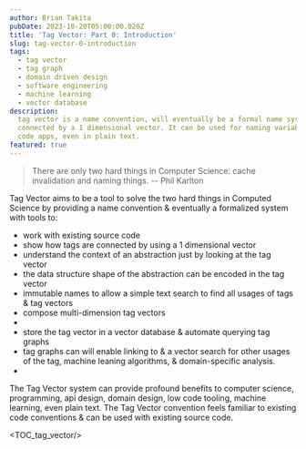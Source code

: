```yaml
---
author: Brian Takita
pubDate: 2023-10-20T05:00:00.020Z
title: 'Tag Vector: Part 0: Introduction'
slug: tag-vector-0-introduction
tags:
  - tag vector
  - tag graph
  - domain driven design
  - software engineering
  - machine learning
  - vector database
description:
  tag vector is a name convention, will eventually be a formal name system, where names are composed of tags
  connected by a 1 dimensional vector. It can be used for naming variables, functions, components, network apis, low
  code apps, even in plain text.
featured: true
---
```


<p>
	<Van dom={
		V_fragment({ ctx },
			`This series about Tag Vector will go over a technique that I have iterated on since 2016 in `,
			V_atb_ctx_core({ ctx }),
			` & in other (mostly client) projects.`)
	}/>
</p>

> There are only two hard things in Computer Science: cache invalidation and naming things.
> -- Phil Karlton

Tag Vector aims to be a tool to solve the two hard things in Computed Science by providing a name convention &
eventually a formalized system with tools to:
<ul>
	<li>work with existing source code</li>
	<li>show how tags are connected by using a 1 dimensional vector</li>
	<li>understand the context of an abstraction just by looking at the tag vector</li>
	<li>the data structure shape of the abstraction can be encoded in the tag vector</li>
	<li>immutable names to allow a simple text search to find all usages of tags & tag vectors</li>
	<li>compose multi-dimension tag vectors</li>
	<li>
		<Van dom={
			V_fragment({ ctx },
				`show the directional arrow of a tag vector in source code & text using font ligatures`,
				V_footnote({ ctx, id: 'font-ligatures' },
					`The underscore arrow font ligatures will be developed in new fonts forked from popular existing fonts`))
		}/>
	</li>
	<li>store the tag vector in a vector database & automate querying tag graphs</li>
	<li>tag graphs can will enable linking to & a vector search for other usages of the tag, machine leaning algorithms, &
		domain-specific analysis.</li>
	<li>
		<Van dom={
			V_fragment({ ctx },
				`write prose with an editor that understands the tag vector with tools that parse & act on the tag vector,
				rendering components & performing api calls`,
				V_footnote({ ctx, id: 'tag-vector-editor-prototype' },
					`A prototype of the document editor with Tag Vector is in the works`))
		}/>
	</li>
</ul>

The Tag Vector system can provide profound benefits to computer science, programming, api design, domain design,
low code tooling, machine learning, even plain text. The Tag Vector convention feels familiar to existing code
conventions & can be used with existing source code.

<TOC_tag_vector/>

